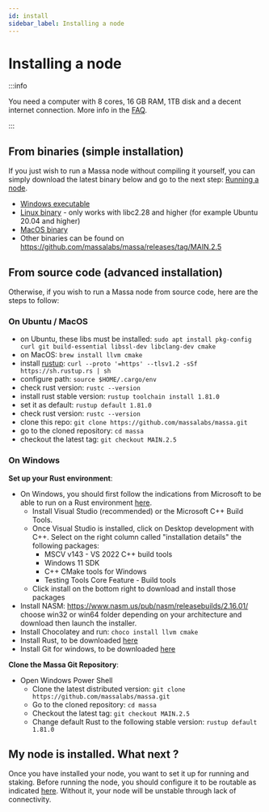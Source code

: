 ```yaml
---
id: install
sidebar_label: Installing a node
---
```


# Installing a node

:::info

You need a computer with 8 cores, 16 GB RAM, 1TB disk and a decent internet connection.
More info in the [FAQ](/docs/node/faq).

:::

## From binaries (simple installation)

If you just wish to run a Massa node without compiling it yourself, you can simply download the latest binary below and
go to the next step: [Running a node](/docs/node/run).

- [Windows executable](https://github.com/massalabs/massa/releases/download/MAIN.2.5/massa_MAIN.2.5_release_windows.zip)
- [Linux binary](https://github.com/massalabs/massa/releases/download/MAIN.2.5/massa_MAIN.2.5_release_linux.tar.gz) -
only works with libc2.28 and higher (for example Ubuntu 20.04 and higher)
- [MacOS binary](https://github.com/massalabs/massa/releases/download/MAIN.2.5/massa_MAIN.2.5_release_macos_aarch64.tar.gz)
- Other binaries can be found on https://github.com/massalabs/massa/releases/tag/MAIN.2.5

## From source code (advanced installation)

Otherwise, if you wish to run a Massa node from source code, here are the steps to follow:

### On Ubuntu / MacOS

- on Ubuntu, these libs must be installed: ```sudo apt install pkg-config curl git build-essential libssl-dev libclang-dev cmake```
- on MacOS: ```brew install llvm cmake```
- install [rustup](https://www.rust-lang.org/tools/install): ```curl --proto '=https' --tlsv1.2 -sSf https://sh.rustup.rs | sh```
- configure path: ```source $HOME/.cargo/env```
- check rust version: ```rustc --version```
- install rust stable version: ```rustup toolchain install 1.81.0```
- set it as default: ```rustup default 1.81.0```
- check rust version: ```rustc --version```
- clone this repo: ```git clone https://github.com/massalabs/massa.git```
- go to the cloned repository: ```cd massa```
- checkout the latest tag: ```git checkout MAIN.2.5```

### On Windows

**Set up your Rust environment**:
- On Windows, you should first follow the indications from Microsoft to be able to run on a Rust environment [here](https://docs.microsoft.com/en-gb/windows/dev-environment/rust/setup).
    - Install Visual Studio (recommended) or the Microsoft C++ Build Tools.
    - Once Visual Studio is installed, click on Desktop development with C++. Select on the right column called "installation details" the following packages:
        - MSCV v143 - VS 2022 C++ build tools
        - Windows 11 SDK
        - C++ CMake tools for Windows
        - Testing Tools Core Feature - Build tools
    - Click install on the bottom right to download and install those packages
- Install NASM: https://www.nasm.us/pub/nasm/releasebuilds/2.16.01/ choose win32 or win64 folder depending on your architecture and download then launch the installer.
- Install Chocolatey and run: ```choco install llvm cmake```
- Install Rust, to be downloaded [here](https://www.rust-lang.org/tools/install)
- Install Git for windows, to be downloaded [here](https://git-scm.com/download/win)

**Clone the Massa Git Repository**:
- Open Windows Power Shell
    - Clone the latest distributed version: ```git clone https://github.com/massalabs/massa.git```
    - Go to the cloned repository: ```cd massa```
    - Checkout the latest tag: ```git checkout MAIN.2.5```
    - Change default Rust to the following stable version: ```rustup default 1.81.0```

## My node is installed. What next ?

Once you have installed your node, you want to set it up for running and staking.
Before running the node, you should configure it to be routable as indicated [here](routability#how-to-make-your-node-routable).
Without it, your node will be unstable through lack of connectivity.
